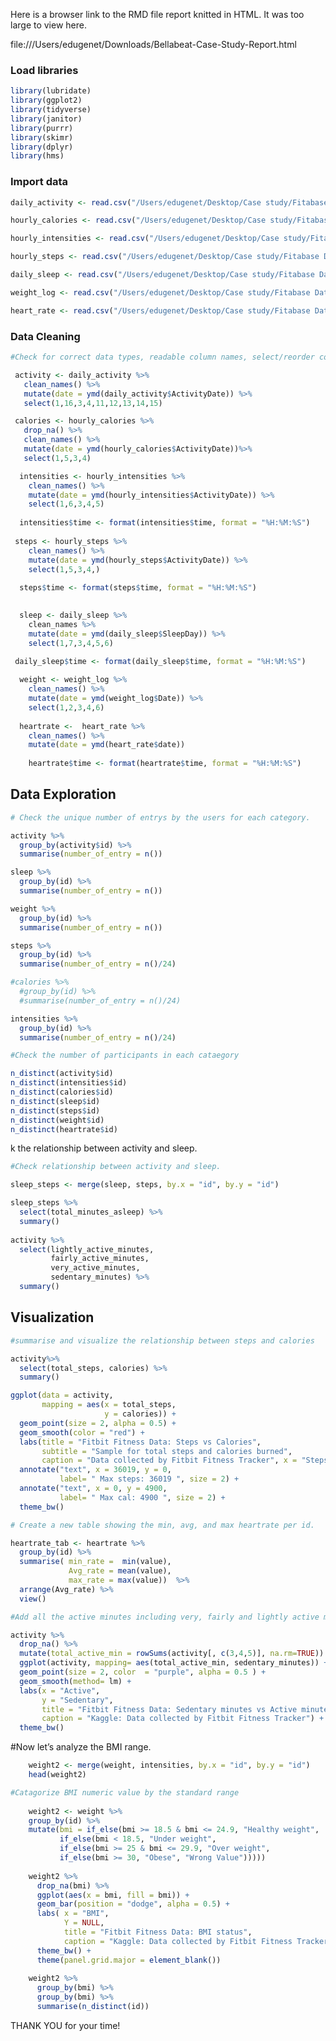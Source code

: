 Here is a browser link to the RMD file report knitted in HTML. It was too large to view here. 

file:///Users/edugenet/Downloads/Bellabeat-Case-Study-Report.html

### Load libraries 

```r
library(lubridate)
library(ggplot2)
library(tidyverse)
library(janitor)
library(purrr)
library(skimr)
library(dplyr)
library(hms)
```

### Import data

```r
daily_activity <- read.csv("/Users/edugenet/Desktop/Case study/Fitabase Data 4.12.16-5.12.16/dailyActivity_merged_cl.csv")

hourly_calories <- read.csv("/Users/edugenet/Desktop/Case study/Fitabase Data 4.12.16-5.12.16/hourlyCalories_merged.csv")

hourly_intensities <- read.csv("/Users/edugenet/Desktop/Case study/Fitabase Data 4.12.16-5.12.16/hourlyIntensities_merged.csv")

hourly_steps <- read.csv("/Users/edugenet/Desktop/Case study/Fitabase Data 4.12.16-5.12.16/hourlySteps_merged.csv")

daily_sleep <- read.csv("/Users/edugenet/Desktop/Case study/Fitabase Data 4.12.16-5.12.16/sleepDay_merged.csv")

weight_log <- read.csv("/Users/edugenet/Desktop/Case study/Fitabase Data 4.12.16-5.12.16/weightLoginfo_merged.csv")

heart_rate <- read.csv("/Users/edugenet/Desktop/Case study/Fitabase Data 4.12.16-5.12.16/heartrate_merged.csv")
```
 
### Data Cleaning

```r
#Check for correct data types, readable column names, select/reorder columns, add columns, and drop NA values.

 activity <- daily_activity %>% 
   clean_names() %>%            
   mutate(date = ymd(daily_activity$ActivityDate)) %>% 
   select(1,16,3,4,11,12,13,14,15)  

 calories <- hourly_calories %>% 
   drop_na() %>%
   clean_names() %>%
   mutate(date = ymd(hourly_calories$ActivityDate))%>%
   select(1,5,3,4)

  intensities <- hourly_intensities %>%
    clean_names() %>%
    mutate(date = ymd(hourly_intensities$ActivityDate)) %>%
    select(1,6,3,4,5)
    
  intensities$time <- format(intensities$time, format = "%H:%M:%S")
  
 steps <- hourly_steps %>% 
    clean_names() %>%
    mutate(date = ymd(hourly_steps$ActivityDate)) %>%
    select(1,5,3,4,)
    
  steps$time <- format(steps$time, format = "%H:%M:%S")
  

  sleep <- daily_sleep %>%
    clean_names %>% 
    mutate(date = ymd(daily_sleep$SleepDay)) %>%
    select(1,7,3,4,5,6)
 
 daily_sleep$time <- format(daily_sleep$time, format = "%H:%M:%S")

  weight <- weight_log %>%
    clean_names() %>%
    mutate(date = ymd(weight_log$Date)) %>%
    select(1,2,3,4,6)
 
  heartrate <-  heart_rate %>%
    clean_names() %>%
    mutate(date = ymd(heart_rate$date))
    
    heartrate$time <- format(heartrate$time, format = "%H:%M:%S")  
```   

## Data Exploration 

```r
# Check the unique number of entrys by the users for each category.

activity %>%
  group_by(activity$id) %>%
  summarise(number_of_entry = n())

sleep %>%
  group_by(id) %>%
  summarise(number_of_entry = n())

weight %>%
  group_by(id) %>%
  summarise(number_of_entry = n())

steps %>%
  group_by(id) %>%
  summarise(number_of_entry = n()/24) 

#calories %>%
  #group_by(id) %>%
  #summarise(number_of_entry = n()/24)

intensities %>%
  group_by(id) %>%
  summarise(number_of_entry = n()/24) 
```

```r
#Check the number of participants in each cataegory

n_distinct(activity$id)
n_distinct(intensities$id)
n_distinct(calories$id)
n_distinct(sleep$id)
n_distinct(steps$id)
n_distinct(weight$id)
n_distinct(heartrate$id)
```
k the relationship between activity and sleep. 

```r
#Check relationship between activity and sleep.

sleep_steps <- merge(sleep, steps, by.x = "id", by.y = "id")

sleep_steps %>%
  select(total_minutes_asleep) %>%
  summary()
  
activity %>%
  select(lightly_active_minutes, 
         fairly_active_minutes,
         very_active_minutes, 
         sedentary_minutes) %>%
  summary()
```
## Visualization

```r
#summarise and visualize the relationship between steps and calories

activity%>%
  select(total_steps, calories) %>%
  summary()

ggplot(data = activity, 
       mapping = aes(x = total_steps,
                     y = calories)) +
  geom_point(size = 2, alpha = 0.5) + 
  geom_smooth(color = "red") +
  labs(title = "Fitbit Fitness Data: Steps vs Calories", 
       subtitle = "Sample for total steps and calories burned", 
       caption = "Data collected by Fitbit Fitness Tracker", x = "Steps", y = "Calories") + 
  annotate("text", x = 36019, y = 0, 
           label= " Max steps: 36019 ", size = 2) +
  annotate("text", x = 0, y = 4900, 
           label= " Max cal: 4900 ", size = 2) +
  theme_bw()

```

```r
# Create a new table showing the min, avg, and max heartrate per id. 

heartrate_tab <- heartrate %>%
  group_by(id) %>%
  summarise( min_rate =  min(value), 
             Avg_rate = mean(value),
             max_rate = max(value))  %>%
  arrange(Avg_rate) %>%
  view()
```

```r
#Add all the active minutes including very, fairly and lightly active minutes and compare to sedentary minutes

activity %>%
  drop_na() %>%
  mutate(total_active_min = rowSums(activity[, c(3,4,5)], na.rm=TRUE)) %>%
  ggplot(activity, mapping= aes(total_active_min, sedentary_minutes)) +
  geom_point(size = 2, color  = "purple", alpha = 0.5 ) +
  geom_smooth(method= lm) +
  labs(x = "Active",
       y = "Sedentary",
       title = "Fitbit Fitness Data: Sedentary minutes vs Active minutes ",
       caption = "Kaggle: Data collected by Fitbit Fitness Tracker") +
  theme_bw()                   
``` 

#Now let’s analyze the BMI range.

```r
    weight2 <- merge(weight, intensities, by.x = "id", by.y = "id")
    head(weight2)
```

```r
#Catagorize BMI numeric value by the standard range
 
    weight2 <- weight %>%
    group_by(id) %>%
    mutate(bmi = if_else(bmi >= 18.5 & bmi <= 24.9, "Healthy weight", 
           if_else(bmi < 18.5, "Under weight", 
           if_else(bmi >= 25 & bmi <= 29.9, "Over weight",
           if_else(bmi >= 30, "Obese", "Wrong Value"))))) 
    
    weight2 %>%  
      drop_na(bmi) %>%
      ggplot(aes(x = bmi, fill = bmi)) + 
      geom_bar(position = "dodge", alpha = 0.5) + 
      labs( x = "BMI",
            Y = NULL, 
            title = "Fitbit Fitness Data: BMI status",
            caption = "Kaggle: Data collected by Fitbit Fitness Tracker") +
      theme_bw() +
      theme(panel.grid.major = element_blank())
    
    weight2 %>%
      group_by(bmi) %>%
      group_by(bmi) %>%
      summarise(n_distinct(id))
```                                                         

THANK YOU for your time! 

